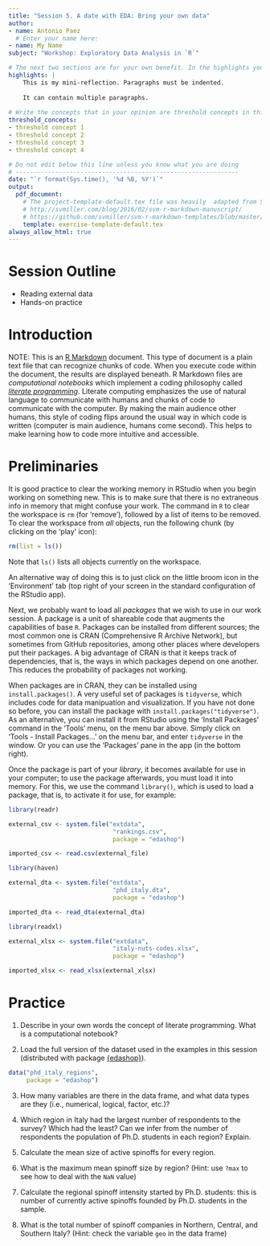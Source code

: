 ```yaml
---
title: "Session 5. A date with EDA: Bring your own data"
author:
- name: Antonio Paez
  # Enter your name here:
- name: My Name
subject: "Workshop: Exploratory Data Analysis in `R`"

# The next two sections are for your own benefit. In the highlights you can briefly reflect about your learning experience. After completing the session, use this space to write your thoughts: what did you learn working on this session? What was easy? What was challenging? How were you challenged? What did you do that worked? What would you do differently? You can use more than one paragraph but remember to indent the paragraphs. This summary does not need to be very long, try to write it in about 200 words.
highlights: |
    This is my mini-reflection. Paragraphs must be indented.
    
    It can contain multiple paragraphs.
    
# Write the concepts that in your opinion are threshold concepts in this exercise. A threshold concept is a key idea that once you grasp it, it changes your understanding of a topic, phenomenon, subject, method, etc. Write between three and five threshold concepts that apply to your learning experience working on this exercise.
threshold_concepts: 
- threshold concept 1
- threshold concept 2 
- threshold concept 3
- threshold concept 4

# Do not edit below this line unless you know what you are doing
# --------------------------------------------------------------
date: "`r format(Sys.time(), '%d %B, %Y')`"
output:
  pdf_document:
    # The project-template-default.tex file was heavily  adapted from Steven V. Miller's template for academic manuscripts. See:
    # http://svmiller.com/blog/2016/02/svm-r-markdown-manuscript/
    # https://github.com/svmiller/svm-r-markdown-templates/blob/master/svm-latex-ms.tex
    template: exercise-template-default.tex
always_allow_html: true
---
```


# Session Outline

- Reading external data
- Hands-on practice

# Introduction

NOTE: This is an [R Markdown](http://rmarkdown.rstudio.com) document. This type of document is a plain text file that can recognize chunks of code. When you execute code within the document, the results are displayed beneath. R Markdown files are _computational notebooks_ which implement a coding philosophy called [_literate programming_](https://en.wikipedia.org/wiki/Literate_programming). Literate computing emphasizes the use of natural language to communicate with humans and chunks of code to communicate with the computer. By making the main audience other humans, this style of coding flips around the usual way in which code is written (computer is main audience, humans come second). This helps to make learning how to code more intuitive and accessible. 

# Preliminaries

It is good practice to clear the working memory in RStudio when you begin working on something new. This is to make sure that there is no extraneous info in memory that might confuse your work. The command in `R` to clear the workspace is `rm` (for 'remove'), followed by a list of items to be removed. To clear the workspace from _all_ objects, run the following chunk (by clicking on the 'play' icon):
```r
rm(list = ls())
```

Note that `ls()` lists all objects currently on the workspace.

An alternative way of doing this is to just click on the little broom icon in the 'Environment' tab (top right of your screen in the standard configuration of the RStudio app).

Next, we probably want to load all _packages_ that we wish to use in our work session. A package is a unit of shareable code that augments the capabilities of base `R`. Packages can be installed from different sources; the most common one is CRAN (Comprehensive R Archive Network), but sometimes from GitHub repositories, among other places where developers put their packages. A big advantage of CRAN is that it keeps track of dependencies, that is, the ways in which packages depend on one another. This reduces the probability of packages not working.

When packages are in CRAN, they can be installed using `install.packages()`. A very useful set of packages is `tidyverse`, which includes code for data manipuation and visualization. If you have not done so before, you can install the package with `install.packages("tidyverse")`. As an alternative, you can install it from RStudio using the 'Install Packages' command in the 'Tools' menu, on the menu bar above. Simply click on 'Tools - Install Packages...' on the menu bar, and enter `tidyverse` in the window. Or you can use the 'Packages' pane in the app (in the bottom right).

Once the package is part of your _library_, it becomes available for use in your computer; to use the package afterwards, you must load it into memory. For this, we use the command `library()`, which is used to load a package, that is, to activate it for use, for example:
```r
library(readr)
```

```r
external_csv <- system.file("extdata", 
                             "rankings.csv", 
                             package = "edashop")
```

```r
imported_csv <- read.csv(external_file)
```

```r
library(haven)
```

```r
external_dta <- system.file("extdata", 
                             "phd_italy.dta", 
                             package = "edashop")
```

```r
imported_dta <- read_dta(external_dta)
```

```r
library(readxl)
```

```r
external_xlsx <- system.file("extdata", 
                             "italy-nuts-codes.xlsx", 
                             package = "edashop")
```

```r
imported_xlsx <- read_xlsx(external_xlsx)
```

# Practice

1. Describe in your own words the concept of literate programming. What is a computational notebook?

2. Load the full version of the dataset used in the examples in this session (distributed with package [{edashop}](https://paezha.github.io/edashop/)).

```r
data("phd_italy_regions", 
     package = "edashop")
```

3. How many variables are there in the data frame, and what data types are they (i.e., numerical, logical, factor, etc.)?

4. Which region in Italy had the largest number of respondents to the survey? Which had the least? Can we infer from the number of respondents the population of Ph.D. students in each region? Explain.

5. Calculate the mean size of active spinoffs for every region.

6. What is the maximum mean spinoff size by region? (Hint: use `?max` to see how to deal with the `NaN` value)

7. Calculate the regional spinoff intensity started by Ph.D. students: this is number of currently active spinoffs founded by Ph.D. students in the sample.

8. What is the total number of spinoff companies in Northern, Central, and Southern Italy? (Hint: check the variable `geo` in the data frame)
